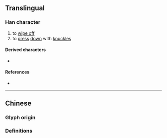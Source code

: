 {{also|搵}}
{{character info}}
==Translingual==

===Han character===
{{Han char|rn=64|rad=手|as=09|sn=12|four=|canj=QABT|ids=⿰扌昷}}

# to [[wipe off]]
# to [[press]] [[down]] with [[knuckle]]s

====Derived characters====
* {{l|mul|[[𦻲]]}}

====References====
* {{Han ref|kx=0445.341|hdz=31916.030|uh=63FE|ud=25598}}

----

==Chinese==

===Glyph origin===
{{Han etym}}

===Definitions===
{{zh-see|搵}}